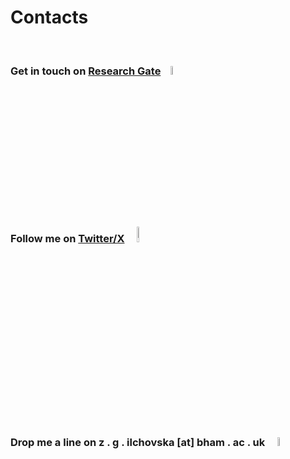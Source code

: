 # Contacts
&nbsp;

### Get in touch on <a href="https://www.researchgate.net/profile/Zlati-Ilchovska" target="_blank">Research Gate</a> &nbsp;&nbsp; <img src="C:/Users/44793/Documents/R/mywebpage/researchgate.png" width="6%" height="6%">

### Follow me on <a href="https://twitter.com/ZlatiIlchovska" target="_blank">Twitter/X</a> &nbsp; &nbsp; <img src="C:/Users/44793/Documents/R/mywebpage/twitter.png"  width="8%" height="8%">

### Drop me a line on z . g . ilchovska [at] bham . ac . uk &nbsp; &nbsp; <img src="C:/Users/44793/Documents/R/mywebpage/letter.png"  width="6%" height="6%">